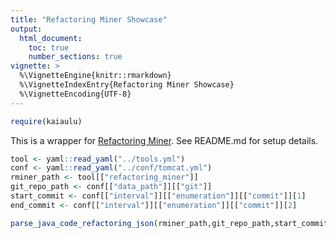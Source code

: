 ```yaml
---
title: "Refactoring Miner Showcase"
output: 
  html_document:
    toc: true
    number_sections: true
vignette: >
  %\VignetteEngine{knitr::rmarkdown}
  %\VignetteIndexEntry{Refactoring Miner Showcase}
  %\VignetteEncoding{UTF-8}
---
```


```r
require(kaiaulu)
```

This is a wrapper for [Refactoring Miner](https://github.com/tsantalis/RefactoringMiner#running-refactoringminer-from-the-command-line). See README.md for setup details.

```r
tool <- yaml::read_yaml("../tools.yml")
conf <- yaml::read_yaml("../conf/tomcat.yml")
rminer_path <- tool[["refactoring_miner"]]
git_repo_path <- conf[["data_path"]][["git"]]
start_commit <- conf[["interval"]][["enumeration"]][["commit"]][1]
end_commit <- conf[["interval"]][["enumeration"]][["commit"]][2]

parse_java_code_refactoring_json(rminer_path,git_repo_path,start_commit,end_commit)
```

